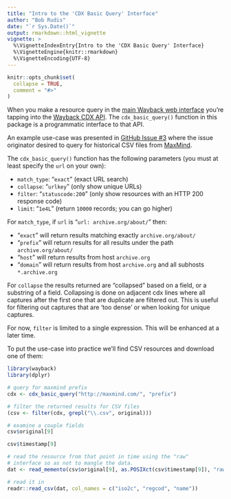 ```yaml
---
title: "Intro to the 'CDX Basic Query' Interface"
author: "Bob Rudis"
date: "`r Sys.Date()`"
output: rmarkdown::html_vignette
vignette: >
  %\VignetteIndexEntry{Intro to the 'CDX Basic Query' Interface}
  %\VignetteEngine{knitr::rmarkdown}
  %\VignetteEncoding{UTF-8}
---
```


```r
knitr::opts_chunk$set(
  collapse = TRUE,
  comment = "#>"
)
```

When you make a resource query in the [main Wayback web interface](https://web.archive.org/) you're tapping into the [Wayback CDX API](https://github.com/internetarchive/wayback/tree/master/wayback-cdx-server). The `cdx_basic_query()` function in this package is a programmatic interface to that API.

An example use-case was presented in [GitHub Issue #3](https://github.com/hrbrmstr/wayback/issues/3) where the issue originator desired to query for historical CSV files from [MaxMind](https://www.maxmind.com/en/home).

The `cdx_basic_query()` function has the following parameters (you must at least specify the `url` on your own):

- `match_type`: "`exact`" (exact URL search)
- `collapse`: "`urlkey`" (only show unique URLs)
- `filter`: "`statuscode:200`" (only show resources with an HTTP 200 response code)
- `limit`: "`1e4L`" (return `10000` records; you can go higher)

For `match_type`, if `url` is "`url: archive.org/about/`" then:

- "`exact`" will return results matching exactly `archive.org/about/`
- "`prefix`" will return results for all results under the path `archive.org/about/`
- "`host`" will return results from host `archive.org`
- "`domain`" will return results from host `archive.org` and all subhosts `*.archive.org`

For `collapse` the results returned are "collapsed" based on a field, or a substring of a field. Collapsing is done on adjacent cdx lines where all captures after the first one that are duplicate are filtered out. This is useful for filtering out captures that are 'too dense' or when looking for unique captures.

For now, `filter` is limited to a single expression. This will be enhanced at a later time.

To put the use-case into practice we'll find CSV resources and download one of them:

```r
library(wayback)
library(dplyr)

# query for maxmind prefix
cdx <- cdx_basic_query("http://maxmind.com/", "prefix")

# filter the returned results for CSV files
(csv <- filter(cdx, grepl("\\.csv", original)))

# examine a couple fields
csv$original[9]

csv$timestamp[9]

# read the resource from that point in time using the "raw" 
# interface so as not to mangle the data.
dat <- read_memento(csv$original[9], as.POSIXct(csv$timestamp[9]), "raw")

# read it in
readr::read_csv(dat, col_names = c("iso2c", "regcod", "name"))
```
